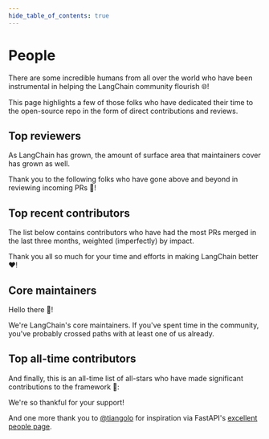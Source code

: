 ```yaml
---
hide_table_of_contents: true
---
```



# People

There are some incredible humans from all over the world who have been instrumental in helping the LangChain community flourish 🌐!

This page highlights a few of those folks who have dedicated their time to the open-source repo in the form of direct contributions and reviews.

## Top reviewers

As LangChain has grown, the amount of surface area that maintainers cover has grown as well.

Thank you to the following folks who have gone above and beyond in reviewing incoming PRs 🙏!

<People type="top_reviewers"></People>

## Top recent contributors

The list below contains contributors who have had the most PRs merged in the last three months, weighted (imperfectly) by impact.

Thank you all so much for your time and efforts in making LangChain better ❤️!

<People type="top_recent_contributors" count="20"></People>

## Core maintainers

Hello there 👋!

We're LangChain's core maintainers. If you've spent time in the community, you've probably crossed paths
with at least one of us already. 

<People type="maintainers"></People>

## Top all-time contributors

And finally, this is an all-time list of all-stars who have made significant contributions to the framework 🌟:

<People type="top_contributors"></People>

We're so thankful for your support!

And one more thank you to [@tiangolo](https://github.com/tiangolo) for inspiration via FastAPI's [excellent people page](https://fastapi.tiangolo.com/fastapi-people).
